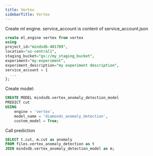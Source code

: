 ```yaml
---
title: Vertex
sidebarTitle: Vertex
---
```


Create ml engine. service_account is content of service_account.json
```sql
create ml_engine vertex from vertex
using 
project_id="mindsdb-401709",
location="us-central1",
staging_bucket="gs://my_staging_bucket",
experiment="my-experiment",
experiment_description="my experiment description",
service_account = {
  ...
};
```

Create model:
```sql
CREATE MODEL mindsdb.vertex_anomaly_detection_model
PREDICT cut
USING 
    engine = 'vertex',
    model_name = 'diamonds_anomaly_detection',
    custom_model = True;
```

Call prediction
```sql
SELECT t.cut, m.cut as anomaly
FROM files.vertex_anomaly_detection as t
JOIN mindsdb.vertex_anomaly_detection_model as m;
```
